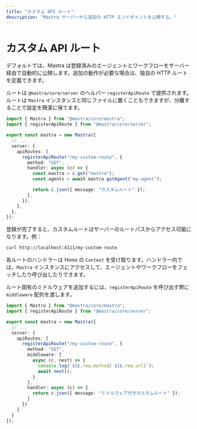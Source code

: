 ```yaml
---
title: "カスタム API ルート"
description: "Mastra サーバーから追加の HTTP エンドポイントを公開する。"
---
```


# カスタム API ルート

デフォルトでは、Mastra は登録済みのエージェントとワークフローをサーバー経由で自動的に公開します。追加の動作が必要な場合は、独自の HTTP ルートを定義できます。

ルートは `@mastra/core/server` のヘルパー `registerApiRoute` で提供されます。ルートは `Mastra` インスタンスと同じファイルに置くこともできますが、分離することで設定を簡潔に保てます。

```typescript filename="src/mastra/index.ts" copy showLineNumbers
import { Mastra } from "@mastra/core/mastra";
import { registerApiRoute } from "@mastra/core/server";

export const mastra = new Mastra({
  // ...
  server: {
    apiRoutes: [
      registerApiRoute("/my-custom-route", {
        method: "GET",
        handler: async (c) => {
          const mastra = c.get("mastra");
          const agents = await mastra.getAgent("my-agent");

          return c.json({ message: "カスタムルート" });
        },
      }),
    ],
  },
});
```

登録が完了すると、カスタムルートはサーバーのルートパスからアクセス可能になります。例：

```bash
curl http://localhost:4111/my-custom-route
```

各ルートのハンドラーは Hono の `Context` を受け取ります。ハンドラー内では、`Mastra` インスタンスにアクセスして、エージェントやワークフローをフェッチしたり呼び出したりできます。

ルート固有のミドルウェアを追加するには、`registerApiRoute` を呼び出す際に `middleware` 配列を渡します。

```typescript filename="src/mastra/index.ts" copy showLineNumbers
import { Mastra } from "@mastra/core/mastra";
import { registerApiRoute } from "@mastra/core/server";

export const mastra = new Mastra({
  // ...
  server: {
    apiRoutes: [
      registerApiRoute("/my-custom-route", {
        method: "GET",
        middleware: [
          async (c, next) => {
            console.log(`${c.req.method} ${c.req.url}`);
            await next();
          }
        ],
        handler: async (c) => {
          return c.json({ message: "ミドルウェア付きカスタムルート" });
        }
      })
    ]
  }
});
```
